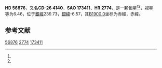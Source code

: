 {{Starbox begin
| name = HD 56876
}}
{{Starbox observe
| epoch = [[J2000.0|J2000.0]]
| constell = {{星座名待查}}<ref name=SIMBAD>{{cite web
 | url=http://simbad.u-strasbg.fr/simbad/sim-id?Ident=HR+2774
 | title=Pulsating variable Star
 | publisher=Centre de Données astronomiques de Strasbourg
 | work=SIMBAD
 | accessdate=2012-07-13
 | archive-date=2016-03-19
 | archive-url=https://web.archive.org/web/20160319051359/http://simbad.u-strasbg.fr/simbad/sim-id?Ident=HR+2774
 | dead-url=no
 }}</ref><ref name=DATA>{{cite web
 | url=http://vizier.u-strasbg.fr/viz-bin/VizieR-5?-out.add=.&-source=5050&-corr=PK=HR&-out.max=9999&HR=2774
 | title=VizieR Detailed Page
 | accessdate=2012-07-13
 | archive-date=2016-03-05
 | archive-url=https://web.archive.org/web/20160305003745/http://vizier.u-strasbg.fr/viz-bin/VizieR-5?-out.add=.&-source=5050&-corr=PK=HR&-out.max=9999&HR=2774
 | dead-url=no
 }}</ref>
| 星官 = 
| ra = {{RA|7|17|47.9}}<ref name=SIMBAD /><ref name=DATA />
| dec = {{DEC|-26|47|51}}<ref name=SIMBAD /><ref name=DATA />
| appmag_v = 6.46<ref name=SIMBAD /><ref name=DATA />
}}
{{Starbox character
| class = B2IV-V<ref name=SIMBAD /><ref name=DATA />
| b-v = -0.15<ref name=SIMBAD /><ref name=DATA />
| u-b = -0.61<ref name=SIMBAD /><ref name=DATA />
| r-i = <ref name=SIMBAD /><ref name=DATA />
| variable = 
}}
{{Starbox astrometry
| radial_v = -0.61
| prop_mo_ra = 15
| parallax = 
| p_error = 
}}
{{Starbox catalog
| names =CD-26 4140，[[SAO星表|SAO]] 173411，[[HD星表|HD]] 56876，[[HR星表|HR]] 2774}}
{{Starbox reference |Simbad=HR+2774}}
{{Starbox end}}

'''HD 56876'''，又名'''CD-26 4140'''，'''SAO 173411'''、'''HR 2774'''，是一颗恒星<ref name=SIMBAD /><ref name=DATA />，视星等为6.46，位于[[銀道座標系|銀經]]239.73，[[銀道座標系|銀緯]]-6.57，其[[B1900.0|B1900.0]]坐标为赤經{{RA|7|13|44.2}}，赤緯{{DEC|-26|-6.57|0}}。

== 参考文献 ==
{{reflist}}

{{star-stub}}

[[Category:HD和HDE天體|56876]]
[[Category:HR天體|2774]]
[[Category:SAO天體|173411]]